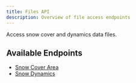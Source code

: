 ```yaml
---
title: Files API
description: Overview of file access endpoints
---
```


Access snow cover and dynamics data files.

## Available Endpoints

- [Snow Cover Area](/api-reference/files/snow-cover-area)
- [Snow Dynamics](/api-reference/files/snow-dynamics)
